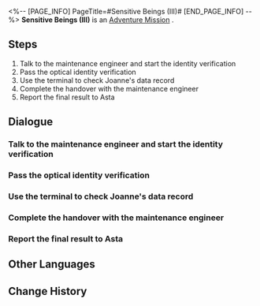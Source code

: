 <%-- [PAGE_INFO]
PageTitle=#Sensitive Beings (III)#
[END_PAGE_INFO] --%>
{{Stub|Dialogue, characters, and location(s)}}
{{Mission Infobox
|id            = 2000304
|title         = 
|image         = Mission Sensitive Beings (III).png
|type          = Adventure
|event_name    = 
|chapter       = 
|requirements  = Complete [[Adventure Mission]] ''[[Sensitive Beings (II)]]'' and wait for the next Daily [[Reset]]
|summary       = The Curio "Crackup Conch" was infected by the memetic virus, spreading anti-motivational quotes in the space station. Asta wanted your help to investigate the source of this virus.
After checking Joanne's browsing history, you realize that she was infected, which explained her uncharacteristic work attitude...
|characters    = <!--characters that appear in this mission-->
|startLocation = <!--location as it intially appears on the mission screen-->
|world         = <!--i.e. Penacony-->
|area          = <!--i.e. A Child's Dream-->
|prev          = 
|next          = 
|exp           = 100
|credits       = 6000
|stellarJade   = 
|other         = {{Card List|Adventure Log*3|delim=;}}
}}
'''Sensitive Beings (III)''' is an [[Adventure Mission]]<!--in [world]-->.

==Steps==
# Talk to the maintenance engineer and start the identity verification
# Pass the optical identity verification
# Use the terminal to check Joanne's data record
# Complete the handover with the maintenance engineer
# Report the final result to Asta

<!--
==Gameplay Notes==

--><!--
==Trial Character==

-->
==Dialogue==
{{Stub Dialogue}}
===Talk to the maintenance engineer and start the identity verification===
{{Mission Description|type=adventure|location=<!--to be added-->|The terminal units are so old that they can only provide enough computing power for one check a day. You're annoyed, but the engineer promises that nothing else will go wrong today. You decide to trust him one more time.}}
{{Dialogue Start}}
:{{tx}}
{{Dialogue End}}

===Pass the optical identity verification===
{{Mission Description|type=adventure|location=<!--to be added-->|update|The maintenance engineer starts the optical identity verification for you manually. So far, so good.}}
{{Dialogue Start}}
:{{tx}}
{{Dialogue End}}

===Use the terminal to check Joanne's data record===
{{Mission Description|type=adventure|location=<!--to be added-->|update|The terminal stores the data records of everyone in the space station. You decide to check Joanne's record today.}}
{{Dialogue Start}}
:{{tx}}
{{Dialogue End}}

===Complete the handover with the maintenance engineer===
{{Mission Description|type=adventure|location=<!--to be added-->|update|You feel relieved after identifying the infected. Now you just need to return your identity authorization to the engineer, then leave this shabby terminal room where you've wasted so much time...}}
{{Dialogue Start}}
:{{tx}}
{{Dialogue End}}

===Report the final result to Asta===
{{Mission Description|type=adventure|location=<!--to be added-->|update|You're sure that Joanne is the one infected, so you report this finding to Asta. But Asta's revelation about the other two suspects is a big surprise.}}
{{Dialogue Start}}
:{{tx}}
{{Dialogue End}}

==Other Languages==
{{Other Languages
|en   = Sensitive Beings (III)
|zhs  = 人非草木•其三
|zht  = 人非草木•其三
|ja   = 人非木石・その3
|ko   = 인간은 감정의 동물•3
|es   = Seres sensibles: parte III
|fr   = Êtres sensibles (III)
|ru   = У людей есть чувства III
|th   = มนุษย์ก็มีหัวจิตหัวใจ 3
|vi   = Người Không Phải Cây Cỏ-3
|de   = Empfindsame Wesen (Teil 3)
|id   = Makhluk Berperasaan (III)
|pt   = Seres Sensitivos (III)
}}

==Change History==
{{Change History|1.0}}
